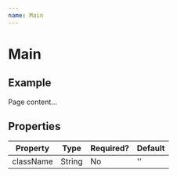 ```yaml
---
name: Main
---
```


# Main


## Example

<Playground>
    <Main>
        Page content...
    </Main>
</Playground>

## Properties

| Property    | Type           | Required? | Default |
|-------------|----------------|-----------|---------|
|className    |String          |No         |''       |

